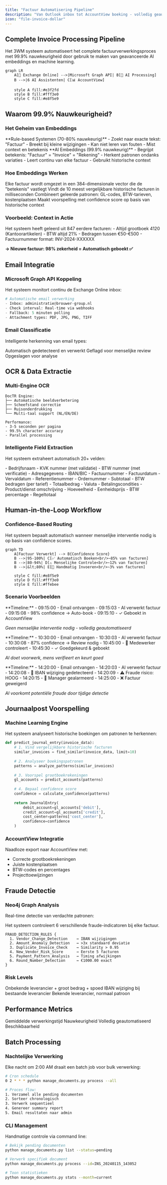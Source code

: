 ```yaml
---
title: "Factuur Automatisering Pipeline"
description: "Van Outlook inbox tot AccountView boeking - volledig geautomatiseerd"
icon: "file-invoice-dollar"
---
```


## Complete Invoice Processing Pipeline

Het 3WM systeem automatiseert het complete factuurverwerkingsproces met 99.9% nauwkeurigheid door gebruik te maken van geavanceerde AI embeddings en machine learning.

```mermaid
graph LR
    A[📧 Exchange Online] -->|Microsoft Graph API| B[🤖 AI Processing]
    B -->|6 AI Assistenten| C[📊 AccountView]
    
    style A fill:#e3f2fd
    style B fill:#fff3e0
    style C fill:#e8f5e9
```

## Waarom 99.9% Nauwkeurigheid?

### Het Geheim van Embeddings

<Tabs>
  <Tab title="❌ Oude Aanpak">
    **Rule-based Systemen (70-80% nauwkeurig)**
    - Zoekt naar exacte tekst: "Factuur"
    - Breekt bij kleine wijzigingen
    - Kan niet leren van fouten
    - Mist context en betekenis
  </Tab>
  
  <Tab title="✅ Onze Aanpak">
    **AI Embeddings (99.9% nauwkeurig)**
    - Begrijpt betekenis: "Factuur" = "Invoice" = "Rekening"
    - Herkent patronen ondanks variaties
    - Leert continu van elke factuur
    - Gebruikt historische context
  </Tab>
</Tabs>

### Hoe Embeddings Werken

<Steps>
  <Step title="Semantische Vingerafdruk">
    Elke factuur wordt omgezet in een 384-dimensionale vector die de "betekenis" vastlegt
  </Step>
  <Step title="Context Zoeken">
    Vindt de 10 meest vergelijkbare historische facturen in milliseconden
  </Step>
  <Step title="Patroon Aggregatie">
    Combineert geleerde patronen: GL-codes, BTW-tarieven, kostenplaatsen
  </Step>
  <Step title="Slimme Voorspelling">
    Maakt voorspelling met confidence score op basis van historische context
  </Step>
</Steps>

### Voorbeeld: Context in Actie

<Card title="🏢 Leverancier: Office Depot" icon="building">
Het systeem heeft geleerd uit 847 eerdere facturen:
- Altijd grootboek 4120 (Kantoorartikelen)
- BTW altijd 21%
- Bedragen tussen €50-€500
- Factuurnummer format: INV-2024-XXXXXX

**→ Nieuwe factuur: 98% zekerheid = Automatisch geboekt ✅**
</Card>

## Email Integratie

### Microsoft Graph API Koppeling
Het systeem monitort continu de Exchange Online inbox:

```python
# Automatische email verwerking
- Inbox: administratie@brouwer-group.nl
- Check interval: Real-time via webhooks
- Fallback: 5 minuten polling
- Attachment types: PDF, JPG, PNG, TIFF
```

### Email Classificatie
Intelligente herkenning van email types:

<CardGroup cols={3}>
  <Card title="Facturen" icon="file-invoice">
    Automatisch gedetecteerd en verwerkt
  </Card>
  <Card title="Herinneringen" icon="bell">
    Geflagd voor menselijke review
  </Card>
  <Card title="Overzichten" icon="file-lines">
    Opgeslagen voor analyse
  </Card>
</CardGroup>

## OCR & Data Extractie

### Multi-Engine OCR
```
DocTR Engine:
├── Automatische beeldverbetering
├── Scheefstand correctie
├── Ruisonderdrukking
└── Multi-taal support (NL/EN/DE)

Performance:
- 3-5 seconden per pagina
- 99.5% character accuracy
- Parallel processing
```

### Intelligente Field Extraction
Het systeem extraheert automatisch 20+ velden:

<Tabs>
  <Tab title="Leverancier Info">
    - Bedrijfsnaam
    - KVK nummer (met validatie)
    - BTW nummer (met verificatie)
    - Adresgegevens
    - IBAN/BIC
  </Tab>
  
  <Tab title="Factuur Details">
    - Factuurnummer
    - Factuurdatum
    - Vervaldatum
    - Referentienummer
    - Ordernummer
  </Tab>
  
  <Tab title="Financiële Data">
    - Subtotaal
    - BTW bedragen (per tarief)
    - Totaalbedrag
    - Valuta
    - Betalingscondities
  </Tab>
  
  <Tab title="Line Items">
    - Product/dienst omschrijving
    - Hoeveelheid
    - Eenheidsprijs
    - BTW percentage
    - Regeltotaal
  </Tab>
</Tabs>

## Human-in-the-Loop Workflow

### Confidence-Based Routing

<Info>
Het systeem bepaalt automatisch wanneer menselijke interventie nodig is op basis van confidence scores.
</Info>

```mermaid
graph TD
    A[Factuur Verwerkt] --> B{Confidence Score}
    B -->|95-100%| C[✅ Automatisch Boeken<br/>~85% van facturen]
    B -->|80-94%| D[⚠️ Menselijke Controle<br/>~12% van facturen]
    B -->|&lt;80%| E[🔴 Handmatig Invoeren<br/>~3% van facturen]
    
    style C fill:#e8f5e9
    style D fill:#fff3e0
    style E fill:#ffebee
```

### Scenario Voorbeelden

<Accordion title="✅ Scenario 1: Automatische Verwerking (98% Confidence)">
**Timeline:**
- 09:15:00 - Email ontvangen
- 09:15:03 - AI verwerkt factuur
- 09:15:08 - 98% confidence → Auto-book
- 09:15:10 - ✓ Geboekt in AccountView

*Geen menselijke interventie nodig - volledig geautomatiseerd*
</Accordion>

<Accordion title="⚠️ Scenario 2: Menselijke Verificatie (87% Confidence)">
**Timeline:**
- 10:30:00 - Email ontvangen
- 10:30:03 - AI verwerkt factuur
- 10:30:08 - 87% confidence → Review nodig
- 10:45:00 - 👤 Medewerker controleert
- 10:45:30 - ✓ Goedgekeurd & geboekt

*AI doet voorwerk, mens verifieert en keurt goed*
</Accordion>

<Accordion title="🚨 Scenario 3: Fraude Detectie">
**Timeline:**
- 14:20:00 - Email ontvangen
- 14:20:03 - AI verwerkt factuur
- 14:20:08 - 🚨 IBAN wijziging gedetecteerd
- 14:20:09 - ⚠️ Fraude risico: HOOG
- 14:20:15 - 👤 Manager gealarmeerd
- 14:25:00 - ❌ Factuur geweigerd

*AI voorkomt potentiële fraude door tijdige detectie*
</Accordion>

## Journaalpost Voorspelling

### Machine Learning Engine
Het systeem analyseert historische boekingen om patronen te herkennen:

```python
def predict_journal_entry(invoice_data):
    # 1. Vind vergelijkbare historische facturen
    similar_invoices = find_similar(invoice_data, limit=10)
    
    # 2. Analyseer boekingspatronen
    patterns = analyze_patterns(similar_invoices)
    
    # 3. Voorspel grootboekrekeningen
    gl_accounts = predict_accounts(patterns)
    
    # 4. Bepaal confidence score
    confidence = calculate_confidence(patterns)
    
    return JournalEntry(
        debit_account=gl_accounts['debit'],
        credit_account=gl_accounts['credit'],
        cost_center=patterns['cost_center'],
        confidence=confidence
    )
```

### AccountView Integratie
Naadloze export naar AccountView met:
- Correcte grootboekrekeningen
- Juiste kostenplaatsen
- BTW-codes en percentages
- Projecttoewijzingen

## Fraude Detectie

### Neo4j Graph Analysis
Real-time detectie van verdachte patronen:

<Warning>
Het systeem controleert 6 verschillende fraude-indicatoren bij elke factuur.
</Warning>

```
FRAUD_DETECTION_RULES {
  1. Vendor_Change_Detection    → IBAN wijzigingen
  2. Amount_Anomaly_Detection   → >3x standaard deviatie
  3. Duplicate_Invoice_Check    → Similarity > 0.95
  4. New_Vendor_Risk_Score      → Eerste 5 facturen
  5. Payment_Pattern_Analysis   → Timing afwijkingen
  6. Round_Number_Detection     → €1000.00 exact
}
```

### Risk Levels

<CardGroup cols={3}>
  <Card title="🔴 Hoog Risico" color="#ffcdd2">
    Onbekende leverancier + groot bedrag + spoed
  </Card>
  <Card title="🟡 Medium Risico" color="#fff9c4">
    IBAN wijziging bij bestaande leverancier
  </Card>
  <Card title="🟢 Laag Risico" color="#c8e6c9">
    Bekende leverancier, normaal patroon
  </Card>
</CardGroup>

## Performance Metrics

<CardGroup cols={4}>
  <Card title="10 sec" icon="clock">
    Gemiddelde verwerkingstijd
  </Card>
  <Card title="99.9%" icon="bullseye">
    Nauwkeurigheid
  </Card>
  <Card title="85%" icon="robot">
    Volledig geautomatiseerd
  </Card>
  <Card title="24/7" icon="server">
    Beschikbaarheid
  </Card>
</CardGroup>

## Batch Processing

### Nachtelijke Verwerking
Elke nacht om 2:00 AM draait een batch job voor bulk verwerking:

```bash
# Cron schedule
0 2 * * * python manage_documents.py process --all

# Proces flow:
1. Verzamel alle pending documenten
2. Sorteer chronologisch
3. Verwerk sequentieel
4. Genereer summary report
5. Email resultaten naar admin
```

### CLI Management
Handmatige controle via command line:

```bash
# Bekijk pending documenten
python manage_documents.py list --status=pending

# Verwerk specifiek document
python manage_documents.py process --id=INS_20240115_143052

# Toon statistieken
python manage_documents.py stats --month=current
``` 